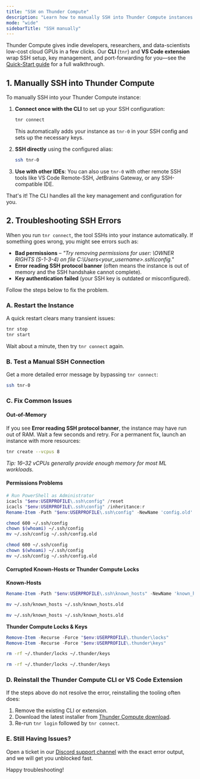 ```yaml
---
title: "SSH on Thunder Compute"
description: "Learn how to manually SSH into Thunder Compute instances and troubleshoot common SSH connection errors."
mode: "wide"
sidebarTitle: "SSH manually"
---
```


Thunder Compute gives indie developers, researchers, and data-scientists low-cost cloud GPUs in a few clicks. Our **CLI** (`tnr`) and **VS Code extension** wrap SSH setup, key management, and port-forwarding for you—see the [Quick-Start guide](/quickstart) for a full walkthrough.

## 1. Manually SSH into Thunder Compute

To manually SSH into your Thunder Compute instance:

1. **Connect once with the CLI** to set up your SSH configuration:
   ```bash
   tnr connect
   ```
   This automatically adds your instance as `tnr-0` in your SSH config and sets up the necessary keys.

2. **SSH directly** using the configured alias:
   ```bash
   ssh tnr-0
   ```

3. **Use with other IDEs**: You can also use `tnr-0` with other remote SSH tools like VS Code Remote-SSH, JetBrains Gateway, or any SSH-compatible IDE.

That's it! The CLI handles all the key management and configuration for you.

## 2. Troubleshooting SSH Errors

When you run `tnr connect`, the tool SSHs into your instance automatically. If something goes wrong, you might see errors such as:

- **Bad permissions** – _"Try removing permissions for user: \\OWNER RIGHTS (S-1-3-4) on file C:\\Users\<your_username\>.ssh\\config."_
- **Error reading SSH protocol banner** (often means the instance is out of memory and the SSH handshake cannot complete).
- **Key authentication failed** (your SSH key is outdated or misconfigured).

Follow the steps below to fix the problem.

### A. Restart the Instance

A quick restart clears many transient issues:

```bash
tnr stop
tnr start
```

Wait about a minute, then try `tnr connect` again.

### B. Test a Manual SSH Connection

Get a more detailed error message by bypassing `tnr connect`:

```bash
ssh tnr-0
```

### C. Fix Common Issues

#### Out-of-Memory

If you see **Error reading SSH protocol banner**, the instance may have run out of RAM. Wait a few seconds and retry. For a permanent fix, launch an instance with more resources:

```bash
tnr create --vcpus 8
```

_Tip: 16–32 vCPUs generally provide enough memory for most ML workloads._

#### Permissions Problems

<CodeGroup>

```powershell Windows
# Run PowerShell as Administrator
icacls "$env:USERPROFILE\.ssh\config" /reset
icacls "$env:USERPROFILE\.ssh\config" /inheritance:r
Rename-Item -Path "$env:USERPROFILE\.ssh\config" -NewName 'config.old'
```

```bash MacOS
chmod 600 ~/.ssh/config
chown $(whoami) ~/.ssh/config
mv ~/.ssh/config ~/.ssh/config.old
```

```bash Linux/WSL
chmod 600 ~/.ssh/config
chown $(whoami) ~/.ssh/config
mv ~/.ssh/config ~/.ssh/config.old
```

</CodeGroup>

#### Corrupted Known-Hosts or Thunder Compute Locks

**Known-Hosts**

<CodeGroup>

```powershell Windows
Rename-Item -Path "$env:USERPROFILE\.ssh\known_hosts" -NewName 'known_hosts.old'
```

```bash MacOS
mv ~/.ssh/known_hosts ~/.ssh/known_hosts.old
```

```bash Linux/WSL
mv ~/.ssh/known_hosts ~/.ssh/known_hosts.old
```

</CodeGroup>

**Thunder Compute Locks & Keys**

<CodeGroup>

```powershell Windows
Remove-Item -Recurse -Force "$env:USERPROFILE\.thunder\locks"
Remove-Item -Recurse -Force "$env:USERPROFILE\.thunder\keys"
```

```bash MacOS
rm -rf ~/.thunder/locks ~/.thunder/keys
```

```bash Linux/WSL
rm -rf ~/.thunder/locks ~/.thunder/keys
```

</CodeGroup>

### D. Reinstall the Thunder Compute CLI or VS Code Extension

If the steps above do not resolve the error, reinstalling the tooling often does:

1. Remove the existing CLI or extension.
2. Download the latest installer from [Thunder Compute download](https://console.thundercompute.com/?download).
3. Re-run `tnr login` followed by `tnr connect`.

### E. Still Having Issues?

Open a ticket in our [Discord support channel](https://discord.gg/thundercompute) with the exact error output, and we will get you unblocked fast.

Happy troubleshooting! 